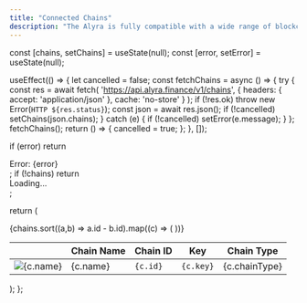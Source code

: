 ```yaml
---
title: "Connected Chains"
description: "The Alyra is fully compatible with a wide range of blockchains. This section outlines supported networks, their identifiers, and integration requirements for cross-chain requests."
---
```


  const [chains, setChains] = useState(null);
  const [error, setError] = useState(null);

  useEffect(() => {
    let cancelled = false;
    const fetchChains = async () => {
      try {
        const res = await fetch(
          'https://api.alyra.finance/v1/chains',
          { headers: { accept: 'application/json' }, cache: 'no-store' }
        );
        if (!res.ok) throw new Error(`HTTP ${res.status}`);
        const json = await res.json();
        if (!cancelled) setChains(json.chains);
      } catch (e) {
        if (!cancelled) setError(e.message);
      }
    };
    fetchChains();
    return () => { cancelled = true; };
  }, []);

  if (error) return <div className="text-red-600">Error: {error}</div>;
  if (!chains) return <div>Loading…</div>;

  return (
    <div className="not-prose overflow-x-auto">
      <table className="min-w-[640px] w-full text-sm">
        <thead>
          <tr>
            <th className="w-6"></th>
            <th className="text-left">Chain Name</th>
            <th className="text-left">Chain ID</th>
            <th className="text-left">Key</th>
            <th className="text-left">Chain Type</th>
          </tr>
        </thead>
        <tbody>
          {chains.sort((a,b) => a.id - b.id).map((c) => (
            <tr key={c.key}>
              <td><img src={c.logoURI} alt={c.name} className="w-5 h-5 rounded-full" /></td>
              <td className="font-medium">{c.name}</td>
              <td><code>{c.id}</code></td>
              <td><code>{c.key}</code></td>
              <td className="font-medium">{c.chainType}</td>
            </tr>
          ))}
        </tbody>
      </table>
    </div>
  );
};

<SupportedChains />

